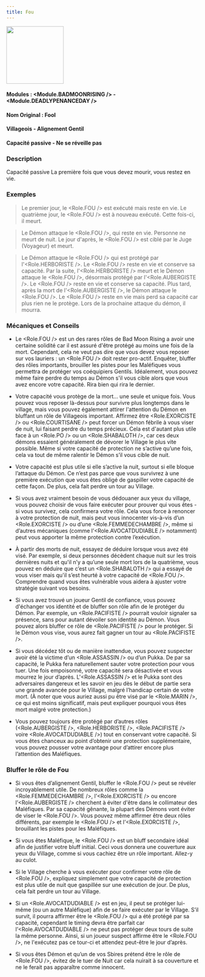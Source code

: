 ```yaml
---
title: Fou
---
```



<img src='/img/blood-on-the-clocktower/roles/fou.png' height='150' />

#### Modules : <Module.BADMOONRISING /> - <Module.DEADLYPENANCEDAY />
#### Nom Original : Fool
#### Villageois - Alignement Gentil
#### Capacité passive - Ne se réveille pas

### Description
Capacité passive
La première fois que vous devez mourir, vous restez en vie.

### Exemples
> Le premier jour, le <Role.FOU /> est exécuté mais reste en vie. Le quatrième jour, le <Role.FOU /> est à nouveau exécuté. Cette fois-ci, il meurt. 

> Le Démon attaque le <Role.FOU />, qui reste en vie. Personne ne meurt de nuit. Le jour d'après, le <Role.FOU /> est ciblé par le Juge (Voyageur) et meurt. 

> Le Démon attaque le <Role.FOU /> qui est protégé par l'<Role.HERBORISTE />. Le <Role.FOU /> reste en vie et conserve sa capacité. Par la suite, l'<Role.HERBORISTE /> meurt et le Démon attaque le <Role.FOU />, désormais protégé par l'<Role.AUBERGISTE />. Le <Role.FOU /> reste en vie et conserve sa capacité. Plus tard, après la mort de l'<Role.AUBERGISTE />, le Démon attaque le <Role.FOU />. Le <Role.FOU /> reste en vie mais perd sa capacité car plus rien ne le protège. Lors de la prochaine attaque du démon, il mourra.


### Mécaniques et Conseils
- Le <Role.FOU /> est un des rares rôles de Bad Moon Rising a avoir une certaine solidité car il est assuré d'être protégé au moins une fois de la mort. Cependant, cela ne veut pas dire que vous devez vous reposer sur vos lauriers : un <Role.FOU /> doit rester pro-actif. Enquêter, bluffer des rôles importants, brouiller les pistes pour les Maléfiques vous permettra de protéger vos coéquipiers Gentils. Idéalement, vous pouvez même faire perdre du temps au Démon s'il vous cible alors que vous avez encore votre capacité. Rira bien qui rira le dernier.

- Votre capacité vous protège de la mort… une seule et unique fois. Vous pouvez vous reposer là-dessus pour survivre plus longtemps dans le village, mais vous pouvez également attirer l'attention du Démon en bluffant un rôle de Villageois important. Affirmez être <Role.EXORCISTE /> ou <Role.COURTISANE /> peut forcer un Démon fébrile à vous viser de nuit, lui faisant perdre du temps précieux. Cela est d'autant plus utile face à un <Role.PO /> ou un <Role.SHABALOTH />, car ces deux démons essaient généralement de dévorer le Village le plus vite possible. Même si votre capacité de protection ne s’active qu’une fois, cela va tout de même ralentir le Démon s’il vous cible de nuit.

- Votre capacité est plus utile si elle s’active la nuit, surtout si elle bloque l’attaque du Démon. Ce n’est pas parce que vous survivrez à une première exécution que vous êtes obligé de gaspiller votre capacité de cette façon. De plus, cela fait perdre un tour au Village.

- Si vous avez vraiment besoin de vous dédouaner aux yeux du village, vous pouvez choisir de vous faire exécuter pour prouver qui vous êtes - si vous survivez, cela confirmera votre rôle. Cela vous force à renoncer à votre protection de nuit, mais peut vous innocenter vis-à-vis d’un <Role.EXORCISTE /> ou d’une <Role.FEMMEDECHAMBRE />, même si d’autres mécaniques (comme l’<Role.AVOCATDUDIABLE /> notamment) peut vous apporter la même protection contre l’exécution.

- À partir des morts de nuit, essayez de déduire lorsque vous avez été visé. Par exemple, si deux personnes décèdent chaque nuit sur les trois dernières nuits et qu'il n’y a qu’une seule mort lors de la quatrième, vous pouvez en déduire que c’est un <Role.SHABALOTH /> qui a essayé de vous viser mais qu'il s’est heurté à votre capacité de <Role.FOU />. Comprendre quand vous êtes vulnérable vous aidera à ajuster votre stratégie suivant vos besoins.

- Si vous avez trouvé un joueur Gentil de confiance, vous pouvez d'échanger vos identité et de bluffer son rôle afin de le protéger du Démon. Par exemple, un <Role.PACIFISTE /> pourrait vouloir signaler sa présence, sans pour autant dévoiler son identité au Démon. Vous pouvez alors bluffer ce rôle de <Role.PACIFISTE /> pour le protéger. Si le Démon vous vise, vous aurez fait gagner un tour au <Role.PACIFISTE />.

- Si vous décédez tôt ou de manière inattendue, vous pouvez suspecter avoir été la victime d’un <Role.ASSASSIN /> ou d’un Pukka. De par sa capacité, le Pukka fera naturellement sauter votre protection pour vous tuer. Une fois empoisonné, votre capacité sera désactivée et vous mourrez le jour d’après. L'<Role.ASSASSIN /> et le Pukka sont des adversaires dangereux et les savoir en jeu dès le début de partie sera une grande avancée pour le Village, malgré l’handicap certain de votre mort. (À noter que vous auriez aussi pu être visé par le <Role.MARIN />, ce qui est moins significatif, mais peut expliquer pourquoi vous êtes mort malgré votre protection.)

- Vous pouvez toujours être protégé par d’autres rôles (<Role.AUBERGISTE />, <Role.HERBORISTE />, <Role.PACIFISTE /> voire <Role.AVOCATDUDIABLE />) tout en conservant votre capacité. Si vous êtes chanceux au point d’obtenir une protection supplémentaire, vous pouvez pousser votre avantage pour d’attirer encore plus l’attention des Maléfiques.

### Bluffer le rôle de Fou
- Si vous êtes d’alignement Gentil, bluffer le <Role.FOU /> peut se révéler incroyablement utile. De nombreux rôles comme la <Role.FEMMEDECHAMBRE />, l’<Role.EXORCISTE /> ou encore l’<Role.AUBERGISTE /> cherchent à éviter d'être dans le collimateur des Maléfiques. Par sa capacité gênante, la plupart des Démons vont éviter de viser le <Role.FOU />. Vous pouvez même affirmer être deux rôles différents, par exemple le <Role.FOU /> et l’<Role.EXORCISTE />, brouillant les pistes pour les Maléfiques.

- Si vous êtes Maléfique, le <Role.FOU /> est un bluff secondaire idéal afin de justifier votre bluff initial. Ceci vous donnera une couverture aux yeux du Village, comme si vous cachiez être un rôle important. Allez-y au culot.

- Si le Village cherche à vous exécuter pour confirmer votre rôle de <Role.FOU />, expliquez simplement que votre capacité de protection est plus utile de nuit que gaspillée sur une exécution de jour. De plus, cela fait perdre un tour au Village.

- Si un <Role.AVOCATDUDIABLE /> est en jeu, il peut se protéger lui-même (ou un autre Maléfique) afin de se faire exécuter par le Village. S’il survit, il pourra affirmer être le <Role.FOU /> qui a été protégé par sa capacité, cependant le timing devra être parfait car l’<Role.AVOCATDUDIABLE /> ne peut pas protéger deux tours de suite la même personne. Ainsi, si un joueur suspect affirme être le <Role.FOU />, ne l'exécutez pas ce tour-ci et attendez peut-être le jour d’après.

- Si vous êtes Démon et qu’un de vos Sbires prétend être le rôle de <Role.FOU />, évitez de le tuer de Nuit car cela nuirait à sa couverture et ne le ferait pas apparaître comme innocent.

